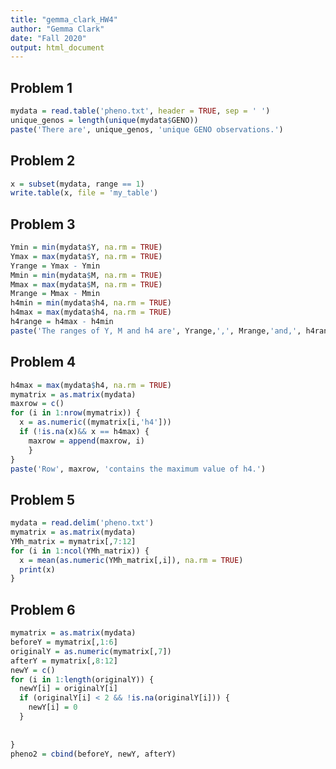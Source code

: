 ```yaml
---
title: "gemma_clark_HW4"
author: "Gemma Clark"
date: "Fall 2020"
output: html_document
---
```



## Problem 1
```r
mydata = read.table('pheno.txt', header = TRUE, sep = ' ')
unique_genos = length(unique(mydata$GENO))
paste('There are', unique_genos, 'unique GENO observations.')
```


## Problem 2
```r
x = subset(mydata, range == 1)
write.table(x, file = 'my_table')
```


## Problem 3
```r
Ymin = min(mydata$Y, na.rm = TRUE)
Ymax = max(mydata$Y, na.rm = TRUE)
Yrange = Ymax - Ymin
Mmin = min(mydata$M, na.rm = TRUE)
Mmax = max(mydata$M, na.rm = TRUE)
Mrange = Mmax - Mmin
h4min = min(mydata$h4, na.rm = TRUE)
h4max = max(mydata$h4, na.rm = TRUE)
h4range = h4max - h4min
paste('The ranges of Y, M and h4 are', Yrange,',', Mrange,'and,', h4range,'respectively.')
```


## Problem 4
```r
h4max = max(mydata$h4, na.rm = TRUE)
mymatrix = as.matrix(mydata)
maxrow = c()
for (i in 1:nrow(mymatrix)) {
  x = as.numeric((mymatrix[i,'h4']))
  if (!is.na(x)&& x == h4max) {
    maxrow = append(maxrow, i)
    }
}
paste('Row', maxrow, 'contains the maximum value of h4.')
```


## Problem 5
```r
mydata = read.delim('pheno.txt')
mymatrix = as.matrix(mydata)
YMh_matrix = mymatrix[,7:12]
for (i in 1:ncol(YMh_matrix)) {
  x = mean(as.numeric(YMh_matrix[,i]), na.rm = TRUE)
  print(x)
}
```



## Problem 6
```r
mymatrix = as.matrix(mydata)
beforeY = mymatrix[,1:6]
originalY = as.numeric(mymatrix[,7])
afterY = mymatrix[,8:12]
newY = c()
for (i in 1:length(originalY)) {
  newY[i] = originalY[i]
  if (originalY[i] < 2 && !is.na(originalY[i])) {
    newY[i] = 0
  }
  
  
}
pheno2 = cbind(beforeY, newY, afterY)
```